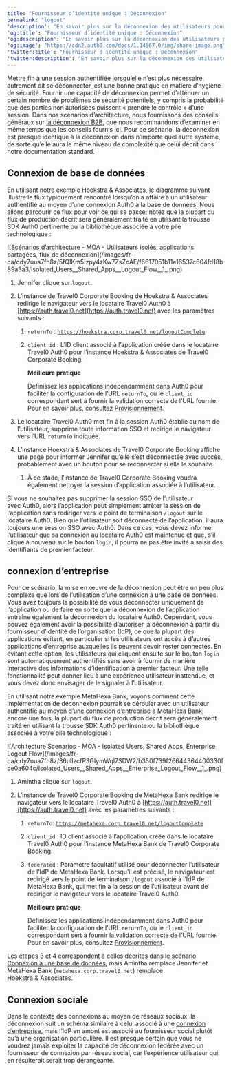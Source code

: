 ```yaml
---
title: "Fournisseur d’identité unique : Déconnexion"
permalink: "logout"
'description': "En savoir plus sur la déconnexion des utilisateurs pour les organisations dans les architectures multi-locataires."
'og:title': "Fournisseur d’identité unique : Déconnexion"
'og:description': "En savoir plus sur la déconnexion des utilisateurs pour les organisations dans les architectures multi-locataires."
'og:image': "https://cdn2.auth0.com/docs/1.14567.0/img/share-image.png"
'twitter:title': "Fournisseur d’identité unique : Déconnexion"
'twitter:description': "En savoir plus sur la déconnexion des utilisateurs pour les organisations dans les architectures multi-locataires."
---
```


Mettre fin à une session authentifiée lorsqu’elle n’est plus nécessaire, autrement dit se déconnecter, est une bonne pratique en matière d’hygiène de sécurité. Fournir une capacité de déconnexion permet d’atténuer un certain nombre de problèmes de sécurité potentiels, y compris la probabilité que des parties non autorisées puissent « prendre le contrôle » d’une session. Dans nos scénarios d’architecture, nous fournissons des conseils généraux sur [la déconnexion B2B](/docs/fr-ca/get-started/architecture-scenarios/business-to-business/logout), que nous recommandons d’examiner en même temps que les conseils fournis ici. Pour ce scénario, la déconnexion est presque identique à la déconnexion dans n’importe quel autre système, de sorte qu’elle aura le même niveau de complexité que celui décrit dans notre documentation standard.

## Connexion de base de données

En utilisant notre exemple Hoekstra & Associates, le diagramme suivant illustre le flux typiquement rencontré lorsqu’on a affaire à un utilisateur authentifié au moyen d’une connexion Auth0 à la base de données. Nous allons parcourir ce flux pour voir ce qui se passe; notez que la plupart du flux de production décrit sera généralement traité en utilisant la trousse SDK Auth0 pertinente ou la bibliothèque associée à votre pile technologique :

<Frame>![Scénarios d’architecture - MOA - Utilisateurs isolés, applications partagées, flux de déconnexion](/images/fr-ca/cdy7uua7fh8z/5fQIKm5Izpy4zKw7ZsZoAE/f6617051b11e16537c604fd18b89a3a3/Isolated_Users__Shared_Apps__Logout_Flow__1_.png)</Frame>

1. Jennifer clique sur `logout`.
2. L’instance de Travel0 Corporate Booking de Hoekstra & Associates redirige le navigateur vers le locataire Travel0 Auth0 à [https://auth.travel0.net](https://auth.travel0.net) avec les paramètres suivants :

   1. `returnTo` : [`https://hoekstra.corp.travel0.net/logoutComplete`](https://hoekstra.corp.travel0.net/logoutComplete)
   2. `client_id` : L’ID client associé à l’application créée dans le locataire Travel0 Auth0 pour l’instance Hoekstra & Associates de Travel0 Corporate Booking.

      <Callout icon="file-lines" color="#0EA5E9" iconType="regular">

      **Meilleure pratique**

      Définissez les applications indépendamment dans Auth0 pour faciliter la configuration de l’URL `returnTo`, où le `client_id` correspondant sert à fournir la validation correcte de l’URL fournie. Pour en savoir plus, consultez [Provisionnement](/docs/fr-ca/get-started/architecture-scenarios/multiple-organization-architecture/single-identity-provider-organizations/provisioning).

      </Callout>

3. Le locataire Travel0 Auth0 met fin à la session Auth0 établie au nom de l’utilisateur, supprime toute information SSO et redirige le navigateur vers l’URL `returnTo` indiquée.
4. L’instance Hoekstra & Associates de Travel0 Corporate Booking affiche une page pour informer Jennifer qu’elle s’est déconnectée avec succès, probablement avec un bouton pour se reconnecter si elle le souhaite.

   1. À ce stade, l’instance de Travel0 Corporate Booking voudra également nettoyer la session d’application associée à l’utilisateur.

<Callout icon="file-lines" color="#0EA5E9" iconType="regular">

Si vous ne souhaitez pas supprimer la session SSO de l’utilisateur avec Auth0, alors l’application peut simplement arrêter la session de l’application sans rediriger vers le point de terminaison `/logout` sur le locataire Auth0. Bien que l’utilisateur soit déconnecté de l’application, il aura toujours une session SSO avec Auth0. Dans ce cas, vous devez informer l’utilisateur que sa connexion au locataire Auth0 est maintenue et que, s’il clique à nouveau sur le bouton `login`, il pourra ne pas être invité à saisir des identifiants de premier facteur.

</Callout>

## connexion d’entreprise

Pour ce scénario, la mise en œuvre de la déconnexion peut être un peu plus complexe que lors de l’utilisation d’une connexion à une base de données. Vous avez toujours la possibilité de vous déconnecter uniquement de l’application ou de faire en sorte que la déconnexion de l’application entraîne également la déconnexion du locataire Auth0. Cependant, vous pouvez également avoir la possibilité d’autoriser la déconnexion à partir du fournisseur d’identité de l’organisation (<Tooltip href="/docs/fr-ca/glossary?term=idp" tip="Fournisseur d’identité (IdP)
Service de stockage et de gestion des identités numériques." cta="Voir le glossaire">IdP</Tooltip>), ce que la plupart des applications évitent, en particulier si les utilisateurs ont accès à d’autres applications d’entreprise auxquelles ils peuvent devoir rester connectés. En évitant cette option, les utilisateurs qui cliquent ensuite sur le bouton `login` sont automatiquement authentifiés sans avoir à fournir de manière interactive des informations d’identification à premier facteur. Une telle fonctionnalité peut donner lieu à une expérience utilisateur inattendue, et vous devez donc envisager de le signaler à l’utilisateur.

En utilisant notre exemple MetaHexa Bank, voyons comment cette implémentation de déconnexion pourrait se dérouler avec un utilisateur authentifié au moyen d’une connexion d’entreprise à MetaHexa Bank; encore une fois, la plupart du flux de production décrit sera généralement traité en utilisant la trousse SDK Auth0 pertinente ou la bibliothèque associée à votre pile technologique :

<Frame>![Architecture Scenarios - MOA - Isolated Users, Shared Apps, Enterprise Logout Flow](/images/fr-ca/cdy7uua7fh8z/36ulIzcfP3GIymWql7SDW2/b350f739f26644364400330fce0a604c/Isolated_Users__Shared_Apps__Enterprise_Logout_Flow__1_.png)</Frame>

1. Amintha clique sur `logout`.
2. L’instance de Travel0 Corporate Booking de MetaHexa Bank redirige le navigateur vers le locataire Travel0 Auth0 à [https://auth.travel0.net](https://auth.travel0.net) avec les paramètres suivants :

   1. `returnTo`: [`https://metahexa.corp.travel0.net/logoutComplete`](https://metahexa.corp.travel0.net/logoutComplete)
   2. `client_id` : ID client associé à l’application créée dans le locataire Travel0 Auth0 pour l’instance MetaHexa Bank de Travel0 Corporate Booking.
   3. `federated` : Paramètre facultatif utilisé pour déconnecter l’utilisateur de l’IdP de MetaHexa Bank. Lorsqu’il est précisé, le navigateur est redirigé vers le point de terminaison `/logout` associé à l’IdP de MetaHexa Bank, qui met fin à la session de l’utilisateur avant de rediriger le navigateur vers le locataire Travel0 Auth0.

      <Callout icon="file-lines" color="#0EA5E9" iconType="regular">

      **Meilleure pratique**

      Définissez les applications indépendamment dans Auth0 pour faciliter la configuration de l’URL `returnTo`, où le `client_id` correspondant sert à fournir la validation correcte de l’URL fournie. Pour en savoir plus, consultez [Provisionnement](/docs/fr-ca/get-started/architecture-scenarios/multiple-organization-architecture/single-identity-provider-organizations/provisioning).

      </Callout>

Les étapes 3 et 4 correspondent à celles décrites dans le scénario [Connexion à une base de données](#database-connection), mais Amintha remplace Jennifer et MetaHexa Bank (`metahexa.corp.travel0.net`) remplace Hoekstra & Associates.

## Connexion sociale

Dans le contexte des connexions au moyen de réseaux sociaux, la déconnexion suit un schéma similaire à celui associé à une [connexion d’entreprise](#enterprise-connection), mais l’IdP en amont est associé au fournisseur social plutôt qu’à une organisation particulière. Il est presque certain que vous ne voudrez jamais exploiter la capacité de déconnexion fédérée avec un fournisseur de connexion par réseau social, car l’expérience utilisateur qui en résulterait serait trop dérangeante.
